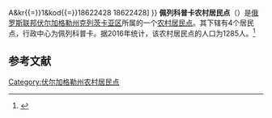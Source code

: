 {{Infobox Settlement
| official_name = 佩列科普卡农村居民点
| native_name = Перекопское сельское поселение
| settlement_type = [[农村居民点|农村居民点]]
| subdivision_type = [[国家|国家]]
| subdivision_type1 = [[州_(俄罗斯)|州]]
| subdivision_type2 = [[区_(苏联)|区]]
| subdivision_name = {{RUS}}
| subdivision_name1 = [[伏尔加格勒州|伏尔加格勒州]]
| subdivision_name2 = [[克列茨卡亚区|克列茨卡亚区]]
| seat_type = 行政中心
| seat = 佩列科普卡
| population_as_of=2016
| population_footnotes = <ref name=stat />
| population_total = 1285
| coordinates_display = inline,title
| latd = 49 | latm = 21 | lats = 48 | latNS = N
| longd = 43 | longm = 20 | longs = 24 | longEW = E
| timezone = [[莫斯科时间|MSK]]
| utc_offset = +3
| blank_name = [[俄罗斯市政土地区划代码|OKTMO编码]]
| blank_info = [http://classif.spb.ru/classificators/view/tma.php?st{{=}}A&kr{{=}}1&kod{{=}}18622428 18622428]
}}
'''佩列科普卡农村居民点'''（{{lang-ru|Перекопское сельское поселение}}）是[[俄罗斯联邦|俄罗斯联邦]][[伏尔加格勒州|伏尔加格勒州]][[克列茨卡亚区|克列茨卡亚区]]所属的一个[[农村居民点|农村居民点]]。其下辖有4个居民点，行政中心为佩列科普卡。据2016年统计，该农村居民点的人口为1285人。<ref name=stat>{{cite web | url = http://www.gks.ru/free_doc/doc_2016/bul_dr/mun_obr2016.rar | title = Численность населения Российской Федерации по муниципальным образованиям на 1 января 2016 года | language = ru | accessdate = 2016-12-20 | archive-date = 2019-05-13 | archive-url = https://web.archive.org/web/20190513150350/http://www.gks.ru/free_doc/doc_2016/bul_dr/mun_obr2016.rar | dead-url = no }}</ref>

== 参考文献 ==
{{reflist}}

{{Russia-stub}}

[[Category:伏尔加格勒州农村居民点|Category:伏尔加格勒州农村居民点]]